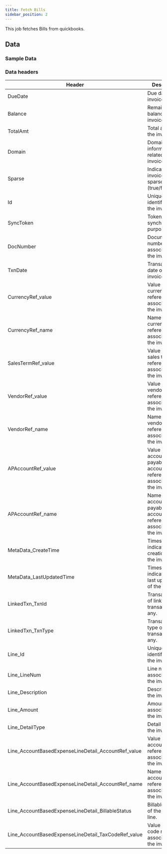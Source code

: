 ```yaml
---
title: Fetch Bills
sidebar_position: 2
---
```


This job fetches Bills from quickbooks.

<AddJob
  template="gsheet_quickbooks_db_get_bills"
/>

## Data

### Sample Data

<Gsheet
  src="https://docs.google.com/spreadsheets/d/1KWa16ZCTRUdIF7LXFQzgCaBXEze4fpGWaV77tc8Q_Y8/edit#gid=1967143798"
/>


### Data headers

| Header | Description |
|----|----|
| DueDate                                              | Due date of the invoice.                               |
| Balance                                              | Remaining balance of the invoice.                      |
| TotalAmt                                             | Total amount of the invoice.                           |
| Domain                                               | Domain information related to the invoice.            |
| Sparse                                               | Indicates if the invoice data is sparse (true/false). |
| Id                                                   | Unique identifier for the invoice.                    |
| SyncToken                                            | Token for synchronization purposes.                   |
| DocNumber                                            | Document number associated with the invoice.          |
| TxnDate                                              | Transaction date of the invoice.                      |
| CurrencyRef_value                                    | Value of the currency reference associated with the invoice. |
| CurrencyRef_name                                     | Name of the currency reference associated with the invoice.  |
| SalesTermRef_value                                   | Value of the sales term reference associated with the invoice.  |
| VendorRef_value                                      | Value of the vendor reference associated with the invoice.     |
| VendorRef_name                                       | Name of the vendor reference associated with the invoice.      |
| APAccountRef_value                                   | Value of the accounts payable account reference associated with the invoice. |
| APAccountRef_name                                    | Name of the accounts payable account reference associated with the invoice.  |
| MetaData_CreateTime                                  | Timestamp indicating the creation time of the invoice. |
| MetaData_LastUpdatedTime                             | Timestamp indicating the last update time of the invoice. |
| LinkedTxn_TxnId                                     | Transaction ID of linked transactions, if any.       |
| LinkedTxn_TxnType                                   | Transaction type of linked transactions, if any.     |
| Line_Id                                              | Unique identifier for the invoice line.               |
| Line_LineNum                                         | Line number associated with the invoice line.         |
| Line_Description                                     | Description of the invoice line.                      |
| Line_Amount                                          | Amount associated with the invoice line.              |
| Line_DetailType                                      | Detail type of the invoice line.                      |
| Line_AccountBasedExpenseLineDetail_AccountRef_value  | Value of the account reference associated with the invoice line. |
| Line_AccountBasedExpenseLineDetail_AccountRef_name   | Name of the account reference associated with the invoice line.  |
| Line_AccountBasedExpenseLineDetail_BillableStatus    | Billable status of the invoice line.                  |
| Line_AccountBasedExpenseLineDetail_TaxCodeRef_value  | Value of the tax code reference associated with the invoice line. |


<!---
## Others

### Similar jobs

Similar sort of data can be achieved by using get accounting transaction job and filtering it by invoice type. 

### Reports that use this job

Here are some of the report templates that use this job: 
-->